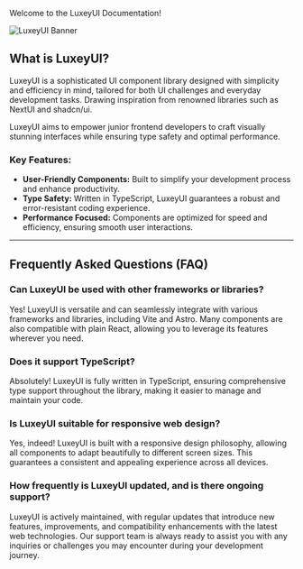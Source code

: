 
Welcome to the LuxeyUI Documentation!

<Image
	src="/introduction.png"
	className="w-full rounded-xl border border-primary-500/20"
	width={1920}
	height={1080}
	alt="LuxeyUI Banner"
/>

## What is LuxeyUI?

LuxeyUI is a sophisticated UI component library designed with simplicity and efficiency in mind, tailored for both UI challenges and everyday development tasks. Drawing inspiration from renowned libraries such as <Link isExternal href="https://nextui.org/" color="primary">NextUI</Link> and <Link isExternal href="https://ui.shadcn.com/" color="primary">shadcn/ui</Link>.

LuxeyUI aims to empower junior frontend developers to craft visually stunning interfaces while ensuring type safety and optimal performance.

### Key Features:

-   **User-Friendly Components:** Built to simplify your development process and enhance productivity.
-   **Type Safety:** Written in TypeScript, LuxeyUI guarantees a robust and error-resistant coding experience.
-   **Performance Focused:** Components are optimized for speed and efficiency, ensuring smooth user interactions.

<hr className="!my-6" />

## Frequently Asked Questions (FAQ)

### Can LuxeyUI be used with other frameworks or libraries?

Yes! LuxeyUI is versatile and can seamlessly integrate with various frameworks and libraries, including Vite and Astro. Many components are also compatible with plain React, allowing you to leverage its features wherever you need.

### Does it support TypeScript?

Absolutely! LuxeyUI is fully written in TypeScript, ensuring comprehensive type support throughout the library, making it easier to manage and maintain your code.

### Is LuxeyUI suitable for responsive web design?

Yes, indeed! LuxeyUI is built with a responsive design philosophy, allowing all components to adapt beautifully to different screen sizes. This guarantees a consistent and appealing experience across all devices.

### How frequently is LuxeyUI updated, and is there ongoing support?

LuxeyUI is actively maintained, with regular updates that introduce new features, improvements, and compatibility enhancements with the latest web technologies. Our support team is always ready to assist you with any inquiries or challenges you may encounter during your development journey.

